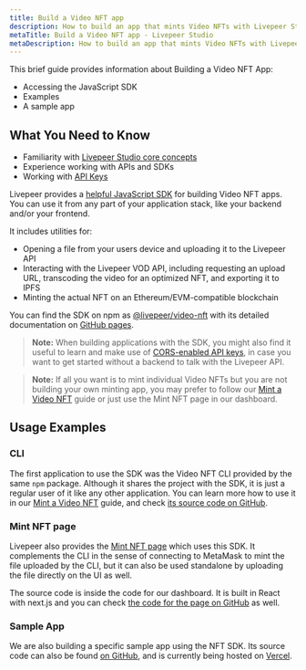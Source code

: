 ```yaml
---
title: Build a Video NFT app
description: How to build an app that mints Video NFTs with Livepeer Studio
metaTitle: Build a Video NFT app - Livepeer Studio
metaDescription: How to build an app that mints Video NFTs with Livepeer Studio
---
```


This brief guide provides information about Building a Video NFT App:

- Accessing the JavaScript SDK
- Examples
- A sample app

## What You Need to Know

- Familiarity with [Livepeer Studio core concepts](/core-concepts)
- Experience working with APIs and SDKs
- Working with [API Keys](/guides/livestreaming/api-key)

Livepeer provides a [helpful JavaScript SDK](https://www.npmjs.com/package/@livepeer/video-nft) for
building Video NFT apps. You can use it from any part of your application stack, like your backend and/or your frontend.

It includes utilities for:

- Opening a file from your users device and uploading it to the Livepeer API
- Interacting with the Livepeer VOD API, including requesting an upload URL, transcoding the video for an optimized NFT, and exporting it to IPFS
- Minting the actual NFT on an Ethereum/EVM-compatible blockchain

You can find the SDK on npm as [@livepeer/video-nft](https://www.npmjs.com/package/@livepeer/video-nft) with its detailed documentation on [GitHub pages](https://livepeer.github.io/video-nft/).

> **Note:** When building applications with the SDK, you might also find it useful to learn
> and make use of [CORS-enabled API keys](/guides/livestreaming/api-key#cors), in case you want to get started without a backend to talk with the Livepeer API.

> **Note:** If all you want is to mint individual Video NFTs but you are not building your own minting app, you may prefer to follow our [Mint a Video NFT](/guides/mint-guides/mint-a-video-nft) guide or just use the Mint NFT page in our dashboard.

## Usage Examples

### CLI

The first application to use the SDK was the Video NFT CLI provided by the same `npm` package. Although it shares the project with the SDK, it is just a regular user of it like any other application. You can learn more how to use it in our [Mint a Video NFT](/guides/mint-guides/mint-a-video-nft) guide, and check [its source code on GitHub](https://github.com/livepeer/video-nft/blob/fc10dbc5b758c864b26e81f7e031268eb174f01c/src/cli/index.ts#L10).

### Mint NFT page

Livepeer also provides the [Mint NFT page](https://livepeer.studio/mint-nft) which uses this SDK. It complements the CLI in the sense of connecting to MetaMask to mint the file uploaded by the CLI, but it can also be used standalone by uploading the file directly on the UI as well.

The source code is inside the code for our dashboard. It is built in React with
next.js and you can check [the code for the page on GitHub](https://github.com/livepeer/livepeer-com/blob/898974c72c81b954113d51509b7d09c737e1ea95/packages/www/pages/mint-nft/index.tsx#L102) as well.

### Sample App

We are also building a specific sample app using the NFT SDK. Its source code can also be found [on GitHub](https://github.com/codentell/video-nft-sample), and is currently being hosted on [Vercel](https://video-nft-sample.vercel.app).
